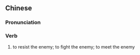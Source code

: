 {{also|应敌}}
==Chinese==
{{zh-forms|s=应敌}}

===Pronunciation===
{{zh-pron
|m=yìngdí
|cat=v
}}

===Verb===
{{zh-verb}}

# {{lb|zh|literary}} to resist the enemy; to fight the enemy; to meet the enemy